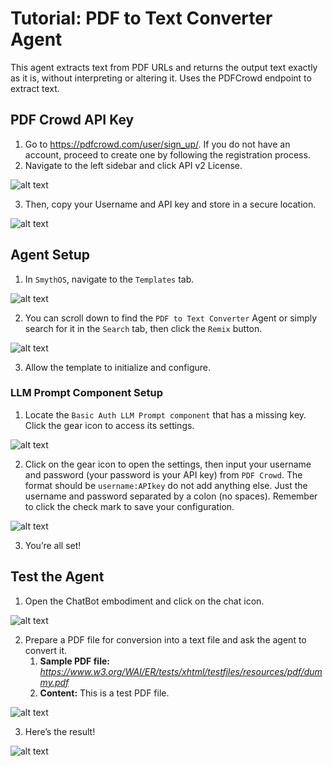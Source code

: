 # Tutorial: PDF to Text Converter Agent

This agent extracts text from PDF URLs and returns the output text exactly as it is, without interpreting or altering it. Uses the PDFCrowd endpoint to extract text.

  <Youtube videoId="5J3OGs0VIck" title="SmythOS -  PDF to Text Converter Agent" />

## PDF Crowd API Key

1. Go to https://pdfcrowd.com/user/sign_up/. If you do not have an account, proceed to create one by following the registration process.
2. Navigate to the left sidebar and click API v2 License.

<Image src="/img/pdf_text_converter_agent/Image 1.png" alt="alt text" />

3. Then, copy your Username and API key and store in a secure location.

<Image src="/img/pdf_text_converter_agent/Image 2.png" alt="alt text" />

## Agent Setup

1. In `SmythOS`, navigate to the `Templates` tab.

<Image src="/img/pdf_text_converter_agent/Image 3.png" alt="alt text" />

2. You can scroll down to find the `PDF to Text Converter` Agent or simply search for it in the `Search` tab, then click the `Remix` button.

<Image src="/img/pdf_text_converter_agent/Image 4.png" alt="alt text" />

3. Allow the template to initialize and configure.

### LLM Prompt Component Setup

1. Locate the `Basic Auth LLM Prompt component` that has a missing key. Click the gear icon to access its settings. 

<Image src="/img/pdf_text_converter_agent/Image 5.png" alt="alt text" />

2. Click on the gear icon to open the settings, then input your username and password (your password is your API key) from `PDF Crowd`. The format should be `username:APIkey` do not add anything else. Just the username and password separated by a colon (no spaces). Remember to click the check mark to save your configuration.

<Image src="/img/pdf_text_converter_agent/Image 6.png" alt="alt text" />

3. You’re all set!

## Test the Agent

1. Open the ChatBot embodiment and click on the chat icon.

<Image src="/img/pdf_text_converter_agent/Image 7.png" alt="alt text" />

2. Prepare a PDF file for conversion into a text file and ask the agent to convert it.
   1. **Sample PDF file:** *https://www.w3.org/WAI/ER/tests/xhtml/testfiles/resources/pdf/dummy.pdf*
   2. **Content:** This is a test PDF file.

<Image src="/img/pdf_text_converter_agent/Image 8.png" alt="alt text" />

3. Here’s the result!

<Image src="/img/pdf_text_converter_agent/Image 9.png" alt="alt text" />

